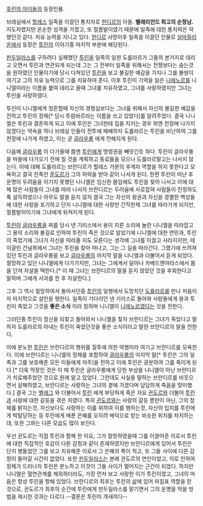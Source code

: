 [[후린의 아이들]]의 등장인물.

브레실에서 [[할레스]] 일족을 이끌던 통치자로 [[한디르]]의 아들. '''벨레리안드 최고의 순정남.'''지도자였지만 온순한 성격을 가졌고, 또 절름발이였기 때문에 일족에 대한 통치력은 약했던것 같다. 치유 능력을 지니고 있다. [[한디르]] 사망이후 일족을 이끌던 인물로 [[실마릴리온]]에서 등장은 [[투린]]의 이야기중 마지막 부분에 해당된다.

[[핀두일라스]]를 구하려다 실패했던 [[투린]]을 일족의 일원 도를라르가 그들의 본거지로 데리고 오면서 투린과 연관되게 되는데 그는 그 전부터 일족을 위해서는 전쟁보다는 숨는것을 원하였던 인물이기에 당시 다쳐있던 [[투린]]을 보고 불길한 예감을 가지나 그를 불쌍이 여기고 그의 치유 능력으로 그를 치유하여 준다. 이후 투린이 기억을 잃은 [[니에노르]]를 니니엘이라는 이름을 붙여 데리고 올때 그녀를 치유하였고, 그녀를 사랑하였지만 그녀는 투린을 사랑하였다.

투린이 니니엘에게 청혼할때 자신의 경쟁심보다는 그녀를 위해서 자신의 불길한 예감을 전하고 투린의 정체[* 당시 투람바르라는 이름을 쓰고 있었다]를 알려주었다. 결국 니니엘은 투린과 결혼하게 되고 이에 투린은 그녀한테 집을 지키는 경우 외엔 전장에 나가지 않겠다는 약속을 하나 브레실 인들이 전투에 패배하자 도를라르는 투린을 비난하여 그를 전장에 나가게 하였고, 이는 곧 [[글라우룽]] 에게 전해지게 된다. 

다음해 [[글라우룽]] 이 다가올때 쯤엔 [[투린]]에게 명령권을 빼앗긴듯 하다. 
투린이 글라우룽을 마을에 다가오기 전에 칠 것을 계획하고 동료들을 모으나 도를라르말고는 나서지 않는다. 이에 대해 도를라르는 브란디르가 할레스 가문의 후계자 역할을 하지 못한다고 모욕하고 결국 친족인 [[훈도르]]가 그의 허락을 받아 같이 나서게 된다. 한편 투린이 떠난 후 운명의 두려움을 이기지 못했던 니니엘은 임신한 몸임에도 투린을 찾아 나서고 이에 대해 많은 사람들이 그녀를 따라 나서자 브란디르는 두려움에 사로잡혀 사람들이 진정하도록 설득하였으나 아무도 말을 듣지 않자 결국 그는 자신의 왕권과 자신을 경멸한 백성들에 대한 사랑을 포기하고 단지 니니엘에 대한 사랑만 간직한채 그녀를 따라가게 되지만, 절름발이이기에 그녀에게 뒤쳐지게 된다. 

[[투린]]이 [[글라우룽]]을 찌를 당시 넨 기리스에서 용이 지른 소리에 놀란 니니엘을 따라잡고 그 용의 소리와 불길로 인하여 투린이 죽은 것으로 알았기에 니니엘에 대한 연민과, 투린이 죽었기에 그녀가 자신을 따라올 지도 모른다는 생각에 그녀를 이끌고 사라지지만, 테이글린 건널목에서 그녀는 투린을 찾아 떠나고, 그는 그 길을 따라간다. 그랬기에 쓰려져있던 투린과 글라우룽을 보고 [[글라우룽]]의 마지막 말을 니니엘과 더불어서 듣게 되었다. 절망하고 있던 니니엘에게 다가가지만, 그녀는 그에게서 달아나 카베드앤아라스에서 몸을 던져 자살을 택한다.[* 이 때 그녀는 브란디르의 말을 듣지 않았던 것을 후회한다고 말하며 그에게 사과를 한 후 자살한다.]

그후 그 역시 절망하여서 돌아서던중 [[투린]]의 일행에서 도망치던 [[도를라르]]를 만나 처음이자 마지막으로 살인을 행한다. 일족이 기다리던 넨 기리스로 돌아와 사람들에게 용과 투린이 죽었고 그것을 '''좋은 소식''' 이라 칭하며 니니엘이 [[니에노르]]였다는 것을 전한다. 

그러던중 투린이 정신을 되찾고 돌아와서 니니엘을 찾자 브란디르는 그녀가 죽었다고 말하자 도를라르의 아내는 투린이 죽었던것을 좋은 소식이라고 말한 브란디르의 말을 전한다.

이에 분노한 [[투린]]은 브란디르의 행위를 질투에 의한 악행이라 여기고 브란디르를 모욕한다. 이에 브란디르는 니니엘의 정체를 포함하여 [[글라우룽]]의 마지막 말[* 투린은 그의 일족과 그를 보호해준 모든 이들에게 저주]을 전하고 이에 투린은 광분하여 그를 죽이게 된다.[* 더욱 막장인 것은 이 때 투린은 글라우룽에게 당한 부상을 니니엘이 아닌 브란디르가 치료해주었던 것으로 원래 알고 있었다. 그런데도 사실을 말하는 브란디르를 비웃으면서 살해하였고, 브란디르는 사랑하는 그녀의 곁에 가겠다며 담담하게 죽음을 맞이했다.] 결국 그는 [[벨레그]] 와 더불어서 [[투린]] 에게 부당하게 죽은 자요 [[귄도르]]와 더불어 [[투린]]과 사랑에 대한 갈등을 겪은 자였다. 특히 [[귄도르]]와는 사랑의 갈등 뿐만이 아닌, 그의 정체를 밝히는것, 자신보다도 사랑하는 이를 위하여 이를 행하는것, 자신의 입지를 투린에게 박탈당하는 등 투린에게 배푼 은혜를 오히려 배덕으로 받는 비슷한 위치를 차지하는데, 또한 그와는 다른 모습도 많이 보인다.

우선 귄도르는 직접 투린과 함께 한 이요, 그가 절망하였을때 그를 이끌어준 이로서 투린에 대한 직접적인 호감이 다른 감정과 같이 존재하였지만 브란디르에게 있어서 투린은 단지 병들었던 그를 보고 치유해준 이로서 그 은혜의 폭이 적고, 또 그들 사이에 다른 감정이 들어갈 시간이 없었다. 또한 [[핀두일라스]]는 본래 귄도르의 연인이었고, 이로 인하여 정체가 드러나자 투린은 분노하고 이것이 그들 사이가 멀어지는 근간이 되었다. 하지만 니니엘은 혈연관계를 제외하더라도, 가장 먼저 보고 사랑한 이가 투린이였고, 그녀의 마음은 항상 투린을 항해 있었다. 브란디르의 최후는 투린의 삶에 있어 마침표 역할을 한 것으로, 귄도르가 최후의 순간에 투린에게 핀두일라스를 맡기면서 그의 운명을 막을 방법을 제시한 것과는 다르다.--결론은 투린이 개새끼다--
